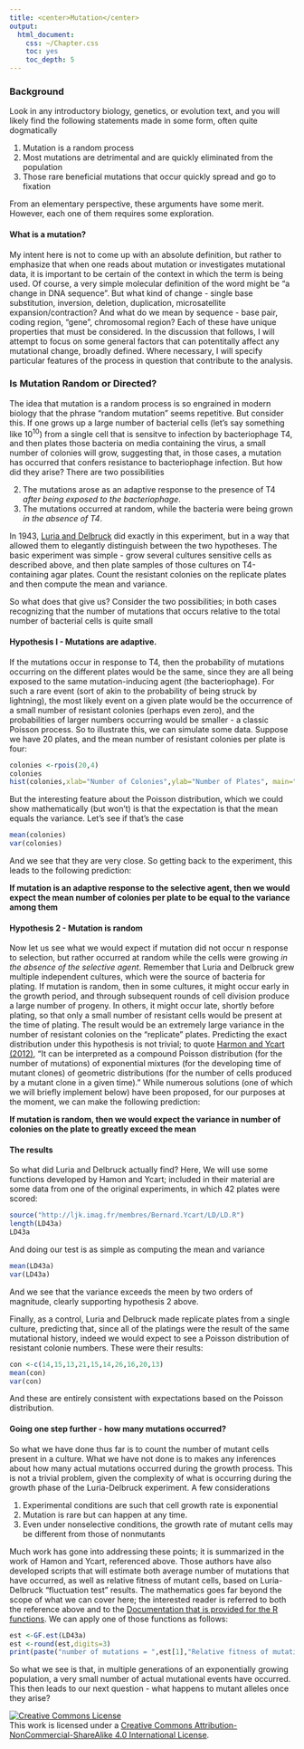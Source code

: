 ```yaml
---
title: <center>Mutation</center>
output:
  html_document:
    css: ~/Chapter.css
    toc: yes
    toc_depth: 5
---
```


### Background

Look in any introductory biology, genetics, or evolution text, and you will likely find the following statements made in some form, often quite dogmatically

1.   Mutation is a random process
2.  Most mutations are detrimental and are quickly eliminated from the population
3.  Those rare beneficial mutations that occur quickly spread and go to fixation

From an elementary perspective, these arguments have some merit.  However, each one of them requires some exploration.

#### What is a mutation?

My intent here is not to come up with an absolute definition, but rather to emphasize that when one reads about mutation or investigates mutational data, it is important to be certain of the context in which the term is being used. Of course, a very simple molecular definition of the word might be "a change in DNA sequence".  But what kind of change - single base substitution, inversion, deletion, duplication, microsatellite expansion/contraction?  And what do we mean by sequence - base pair, coding region, "gene", chromosomal region?  Each of these have unique properties that must be considered. In the discussion that follows, I will attempt to focus on some general factors that can potentitally affect any mutational change, broadly defined.  Where necessary, I will specify particular features of the process in question that contribute to the analysis.

### Is Mutation Random or Directed?

The idea that mutation is a random process is so engrained in modern biology that the phrase "random mutation" seems repetitive.  But consider this.  If one grows up a large number of bacterial cells (let's say something like 10^10^) from a single cell that is sensitve to infection by bacteriophage T4, and then plates those bacteria on media containing the virus, a small number of colonies will grow, suggesting that, in those cases, a mutation has occurred that confers resistance to bacteriophage infection.  But how did they arise?  There are two possibilities

2.  The mutations arose as an adaptive response to the presence of T4 *after being exposed to the bacteriophage*.
1.  The mutations occurred at random, while the bacteria were being grown *in the absence of T4*.


In 1943, [Luria and Delbruck](http://www.genetics.org/content/28/6/491.full.pdf) did exactly in this experiment, but in a way that allowed them to elegantly distinguish between the two hypotheses.  The basic experiment was simple - grow several cultures sensitive cells as described above, and then plate samples of those  cultures on T4-containing agar plates.  Count the resistant colonies on the replicate plates and then compute the mean and variance.  

So what does that give us?  Consider the two possibilities; in both cases recognizing that the number of mutations that occurs relative to the total number of bacterial cells is quite small

#### Hypothesis I - Mutations are adaptive.

If the mutations occur in response to T4, then the probability of mutations occurring on the different plates would be the same, since they are all being exposed to the same mutation-inducing agent (the bacteriophage).  For such a rare event (sort of akin to the probability of being struck by lightning), the most likely event on a given plate would be the occurrence of a small number of resistant colonies (perhaps even zero), and the probabilities of larger numbers occurring would be smaller - a classic Poisson process.  So to illustrate this, we can simulate some data.  Suppose we have 20 plates, and the mean number of resistant colonies per plate is four:
```r
colonies <-rpois(20,4)
colonies
hist(colonies,xlab="Number of Colonies",ylab="Number of Plates", main="Simulation of Adaptive Mutation") 
```
But the interesting feature about the Poisson distribution, which we could show mathematically (but won't) is that the expectation is that the mean equals the variance.  Let's see if that's the case
```r
mean(colonies)
var(colonies)
```
And we see that they are very close.  So getting back to the experiment, this leads to the following prediction:

**If mutation is an adaptive response to the selective agent, then we would expect the mean number of colonies per plate to be equal to the variance among them**

#### Hypothesis 2 - Mutation is random

Now let us see what we would expect if mutation did not occur n response to selection, but rather occurred at random while the cells were growing *in the absence of the selective agent*.  Remember that Luria and Delbruck grew multiple independent cultures, which were the source of bacteria for plating.  If mutation is random, then in  some cultures, it might occur early in the growth period, and through subsequent rounds of cell division produce a large number of progeny.  In others, it might occur late, shortly before plating, so that only a small number of resistant cells would be present at the time of plating.  The result would be an extremely large variance in the number of resistant colonies on the "replicate" plates.  Predicting the exact distribution under this hypothesis is not trivial; to quote [Harmon and Ycart (2012)](http://projecteuclid.org/download/pdfview_1/euclid.ejs/1343310297), "It can be interpreted as a compound Poisson distribution (for the number of mutations) of exponential mixtures (for the developing time of mutant clones) of geometric distributions (for the number of cells produced by a mutant clone in a given time)." While numerous solutions (one of which we will briefly implement below) have been proposed, for our purposes at the moment, we can make the following prediction:

**If mutation is random, then we would expect the variance in number of colonies on the plate to greatly exceed the mean**

#### The results

So what did Luria and Delbruck actually find?  Here, We will use some functions developed by Hamon and Ycart; included in their material are some data from one of the original experiments, in which 42 plates were scored:

```r
source("http://ljk.imag.fr/membres/Bernard.Ycart/LD/LD.R")
length(LD43a)
LD43a
```
And doing our test is as simple as computing the mean and variance
```r
mean(LD43a)
var(LD43a)
```
And we see that the variance exceeds the meen by two orders of magnitude, clearly supporting hypothesis 2 above.

Finally, as a control, Luria and Delbruck made replicate plates from a single culture, predicting that, since all of the platings were the result of the same mutational history, indeed we would expect to see a Poisson distribution of resistant colonie numbers.  These were their results:

```r
con <-c(14,15,13,21,15,14,26,16,20,13)
mean(con)
var(con)
```
And these are entirely consistent with expectations based on the Poisson distribution.

#### Going one step further - how many mutations occurred?

So what we have done thus far is to count the number of mutant cells present in a culture.  What we have not done is to makes any inferences about how many actual mutations occurred during the growth process.  This is not a trivial problem, given the complexity of what is occurring during the growth phase of the Luria-Delbruck experiment.  A few considerations

1.  Experimental conditions are such that cell growth rate is exponential
2.  Mutation is rare but can happen at any time.
3.  Even under nonselective conditions, the growth rate of mutant cells may be different from those of nonmutants


Much work has gone into addressing these points; it is summarized in the work of Hamon and Ycart, referenced above.  Those authors have also developed scripts that will estimate both average number of mutations that have occurred, as well as relative fitness of mutant cells, based on Luria-Delbruck "fluctuation test" results.  The mathematics goes far beyond the scope of what we can cover here; the interested reader is referred to both the reference above and to the [Documentation that is provided for the R functions](http://ljk.imag.fr/membres/Bernard.Ycart/LD/LD_manual.pdf).  We can apply one of those functions as follows:

```r
est <-GF.est(LD43a)
est <-round(est,digits=3)
print(paste("number of mutations = ",est[1],"Relative fitness of mutations = ", est[2]),quote=FALSE)

```

So what we see is that, in multiple generations of an exponentially growing population, a very small number of actual mutational events have occurred.  This then leads to our next question - what happens to mutant alleles once they arise?


<a rel="license" href="http://creativecommons.org/licenses/by-nc-sa/4.0/deed.en_US"><img alt="Creative Commons License" style="border-width:0" src="http://i.creativecommons.org/l/by-nc-sa/4.0/88x31.png" /></a><br />This work is licensed under a <a rel="license" href="http://creativecommons.org/licenses/by-nc-sa/4.0/deed.en_US">Creative Commons Attribution-NonCommercial-ShareAlike 4.0 International License</a>.
